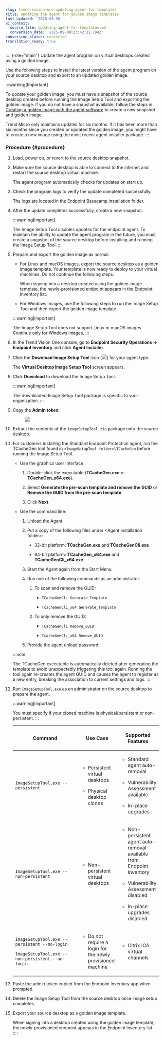 ```yaml
---
slug: trend-vision-one-updating-agent-for-templates
title: Updating the agent for golden image templates
last_updated: '2025-09-08'
ai_context:
  source_file: updating-agent-for-templates.md
  conversion_date: '2025-09-08T23:42:11.794Z'
conversion_status: converted
translation_ready: true
---
```


:::: {role="main"}
Update the agent program on virtual desktops created using a golden image.

Use the following steps to install the latest version of the agent program on your source desktop and export to an updated golden image.

:::warning[Important]

To update your golden image, you must have a snapshot of the source desktop created before running the Image Setup Tool and exporting the golden image. If you do not have a snapshot available, follow the steps in [Creating a golden image with the agent software](create-golden-agent-image.mdx) to create a new snapshot and golden image.

Trend Micro only maintains updates for six months. If it has been more than six months since you created or updated the golden image, you might have to create a new image using the most recent agent installer package.
:::

### Procedure {#procedure}

1.  Load, power on, or revert to the source desktop snapshot.

2.  Make sure the source desktop is able to connect to the internet and restart the source desktop virtual machine.

    The agent program automatically checks for updates on start up.

3.  Check the program logs to verify the update completed successfully.

    The logs are located in the Endpoint Basecamp installation folder.

4.  After the update completes successfully, create a new snapshot.

    :::warning[Important]

    The Image Setup Tool disables updates for the endpoint agent. To maintain the ability to update the agent program in the future, you must create a snapshot of the source desktop before installing and running the Image Setup Tool.
    :::

5.  Prepare and export the golden image as normal.

    - For Linux and macOS images, export the source desktop as a golden image template. Your template is now ready to deploy to your virtual machines. Do not continue the following steps.

      When signing into a desktop created using the golden image template, the newly-provisioned endpoint appears in the Endpoint Inventory list.

    - For Windows images, use the following steps to run the Image Setup Tool and then export the golden image template.

    :::warning[Important]

    The Image Setup Tool does not support Linux or macOS images. Continue only for Windows images.
    :::

6.  In the Trend Vision One console, go to **Endpoint Security Operations → Endpoint Inventory** and click **Agent Installer**.

7.  Click the **Download Image Setup Tool** icon (![](/images/ImageSetupToolIcon=GUID-4fdde7d3-cec0-4d8b-8400-f108bd98db23.webp)) for your agent type.

    The **Virtual Desktop Image Setup Tool** screen appears.

8.  Click **Download** to download the Image Setup Tool.

    :::warning[Important]

    The downloaded Image Setup Tool package is specific to your organization.
    :::

9.  Copy the **Admin token**.

    <figure>
    <img src="./images/vdiImageSetupToolAdminToken=20230629144444.webp" />
    </figure>

10. Extract the contents of the `ImageSetupTool.zip` package onto the source desktop.

11. For customers installing the Standard Endpoint Protection agent, run the TCacheGen tool found in `<ImageSetupTool folder>\TCacheGen` before running the Image Setup Tool.

    - Use the graphics user interface:

      1.  Double-click the executable (**TCacheGen.exe** or **TCacheGen_x64.exe**).

      2.  Select **Generate the pre-scan template and remove the GUID** or **Remove the GUID from the pre-scan template**.

      3.  Click **Next**.

    - Use the command line:

      1.  Unload the Agent.

      2.  Put a copy of the following files under \<Agent installation folder\>:

          - 32-bit platform: **TCacheGen.exe** and **TCacheGenCli.exe**

          - 64-bit platform: **TCacheGen_x64.exe** and **TCacheGenCli_x64.exe**

      3.  Start the Agent again from the Start Menu.

      4.  Run one of the following commands as an administrator:

          1.  To scan and remove the GUID:

              - `TCacheGenCli Generate_Template`

              - `TcacheGenCli_x64 Generate_Template`

          2.  To only remove the GUID:

              - `TCacheGenCli Remove_GUID`

              - `TcacheGenCli_x64 Remove_GUID`

      5.  Provide the agent unload password.

    :::note

    The TCacheGen executable is automatically deleted after generating the template to avoid unexpectedly triggering this tool again. Running the tool again re-creates the agent GUID and causes the agent to register as a new entry, breaking the association to current settings and logs.
    :::

12. Run `ImageSetupTool.exe` as an administrator on the source desktop to prepare the agent.

    :::warning[Important]

    You must specify if your cloned machine is physical/persistent or non-persistent.
    :::

    <table>
    <colgroup>
    <col style="width: 50%" />
    <col style="width: 25%" />
    <col style="width: 25%" />
    </colgroup>
    <thead>
    <tr>
    <th><p>Command</p></th>
    <th><p>Use Case</p></th>
    <th><p>Supported Features</p></th>
    </tr>
    </thead>
    <tbody>
    <tr>
    <td><p><code>ImageSetupTool.exe --persistent </code></p></td>
    <td><ul>
    <li><p>Persistent virtual desktops</p></li>
    <li><p>Physical desktop clones</p></li>
    </ul></td>
    <td><ul>
    <li><p>Standard agent auto-removal</p></li>
    <li><p>Vulnerability Assessment available</p></li>
    <li><p>In-place upgrades</p></li>
    </ul></td>
    </tr>
    <tr>
    <td><p><code>ImageSetupTool.exe --non-persistent </code></p></td>
    <td><ul>
    <li><p>Non-persistent virtual desktops</p></li>
    </ul></td>
    <td><ul>
    <li><p>Non-persistent agent auto-removal available from Endpoint Inventory</p></li>
    <li><p>Vulnerability Assessment disabled</p></li>
    <li><p>In-place upgrades disabled</p></li>
    </ul></td>
    </tr>
    <tr>
    <td><p><code>ImageSetupTool.exe --persistent --no-login</code></p>
    <p><code>ImageSetupTool.exe --non-persistent --no-login</code></p></td>
    <td><ul>
    <li><p>Do not require a login for the newly provisioned machine</p></li>
    </ul></td>
    <td><ul>
    <li><p>Citrix ICA virtual channels</p></li>
    </ul></td>
    </tr>
    </tbody>
    </table>

13. Paste the admin token copied from the Endpoint Inventory app when prompted.

14. Delete the Image Setup Tool from the source desktop once image setup completes.

15. Export your source desktop as a golden image template.

    When signing into a desktop created using the golden image template, the newly-provisioned endpoint appears in the Endpoint Inventory list.
::::
